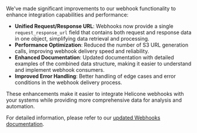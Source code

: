 We've made significant improvements to our webhook functionality to enhance integration capabilities and performance:

- **Unified Request/Response URL**: Webhooks now provide a single `request_response_url` field that contains both request and response data in one object, simplifying data retrieval and processing.
- **Performance Optimization**: Reduced the number of S3 URL generation calls, improving webhook delivery speed and reliability.
- **Enhanced Documentation**: Updated documentation with detailed examples of the combined data structure, making it easier to understand and implement webhook consumers.
- **Improved Error Handling**: Better handling of edge cases and error conditions in the webhook delivery process.

These enhancements make it easier to integrate Helicone webhooks with your systems while providing more comprehensive data for analysis and automation.

For detailed information, please refer to our [updated Webhooks documentation](https://docs.helicone.ai/features/webhooks).

